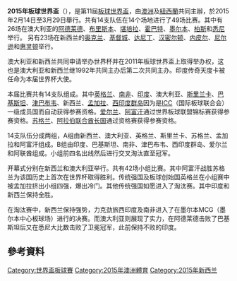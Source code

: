 {{多個問題|
{{inappropriate tone|time=2016-01-01T06:06:43+00:00}}
{{Unreferenced|time=2019-07-29T08:41:38+00:00}}
{{pov|time=2016-01-01T06:06:43+00:00}}
}}
{{noteTA
|T=zh-cn:2015年板球世界杯; zh-tw:2015年板球世界盃; zh-hk:2015年木球世界盃; 
|1=zh-cn:板球; zh-tw:板球; zh-hk:木球; 
}}
'''2015年板球世界盃'''（{{lang-en|2015 Cricket World Cup}}），是第11屆[[板球世界盃|板球世界盃]]，由[[澳洲|澳洲]]及[[紐西蘭|紐西蘭]]共同主辦，於2015年2月14日至3月29日舉行。共有14支队伍在14个场地进行了49场比赛。其中有26场在澳大利亚的[[阿德莱德|阿德莱德]]、[[布里斯本|布里斯本]]、[[堪培拉|堪培拉]]、[[霍巴特|霍巴特]]、[[墨尔本|墨尔本]]、[[柏斯|柏斯]]和[[悉尼|悉尼]]举行。 另有23场在新西兰的[[奥克兰|奥克兰]]、[[基督城|基督城]]、[[达尼丁|达尼丁]]、[[汉密尔顿|汉密尔顿]]、[[内皮尔_(新西兰)|内皮尔]]、[[尼尔逊|尼尔逊]]和[[惠灵顿|惠灵顿]]举行。

澳大利亚和新西兰共同申请举办世界杯并在2011年板球世界盃上取得举办权，这也是澳大利亚和新西兰继1992年共同主办后第二次共同主办。印度传奇天度卡被任命为本届世界杯大使。

本届比赛共有14支队组成。其中[[英格兰|英格兰]]、[[南非|南非]]、[[印度|印度]]、澳大利亚、[[斯里兰卡|斯里兰卡]]、[[巴基斯坦|巴基斯坦]]、[[津巴布韦|津巴布韦]]、新西兰、[[孟加拉|孟加拉]]、[[西印度群岛|西印度群岛]]因为是[[ICC|ICC]]（国际板球联合会）一级成员国而自动获得参赛资格。[[爱尔兰|爱尔兰]]、[[阿富汗|阿富汗]]通过世界板球联盟锦标赛获得参赛资格。[[苏格兰|苏格兰]]、[[阿拉伯联合酋长国|阿拉伯联合酋长国]]通过资格赛获得参赛资格。

14支队伍分成两组，A组由新西兰、澳大利亚、英格兰、斯里兰卡、苏格兰、孟加拉和阿富汗组成。B组由印度、巴基斯坦、南非、津巴布韦、西印度群岛、爱尔兰和阿联酋组成。小组前四名出线然后进行交叉淘汰直至冠军。

开幕式分别在新西兰和澳大利亚举行。共有42场小组比赛。其中阿富汗战胜苏格兰为该国历史上首次在世界杯取得胜利。传统强国及板球创始国英格兰在小组赛中被孟加拉挤出小组四强，爆出冷门。其他传统强国如愿进入了淘汰赛。其中印度和新西兰保持全胜。

在淘汰赛中，新西兰保持强势，力克劲旅西印度及南非进入了在墨尔本MCG（墨尔本中心板球场）进行的决赛。而澳大利亚则展现了实力，在阿德莱德击败了巴基斯坦后又在悉尼大比数击败了卫冕冠军，此前保持不败的印度。

== 參考資料 ==
{{reflist}}
{{世界盃板球賽}}
[[Category:世界盃板球賽|Category:世界盃板球賽]]
[[Category:2015年澳洲體育|Category:2015年澳洲體育]]
[[Category:2015年新西兰|Category:2015年新西兰]]